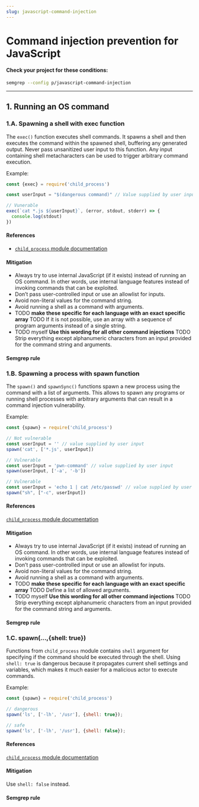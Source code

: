 ```yaml
---
slug: javascript-command-injection
---
```



# Command injection prevention for JavaScript

<CommandInjectionIntro />

#### Check your project for these conditions:

```bash
semgrep --config p/javascript-command-injection
```

---

## 1. Running an OS command

### 1.A. Spawning a shell with exec function

The `exec()` function executes shell commands. It spawns a shell and then executes the command within the spawned shell, buffering any generated output. Never pass unsanitized user input to this function. Any input containing shell metacharacters can be used to trigger arbitrary command execution. 

Example:

```javascript
const {exec} = require('child_process')

const userInput = "$(dangerous command)" // Value supplied by user input

// Vunerable
exec(`cat *.js ${userInput}`, (error, stdout, stderr) => {
  console.log(stdout)
})
```

#### References

- [`child_process` module documentation](https://nodejs.org/dist/latest-v14.x/docs/api/child_process.html)

#### Mitigation

- Always try to use internal JavaScript (if it exists) instead of running an OS command. In other words, use internal language features instead of invoking commands that can be exploited.
- Don’t pass user-controlled input or use an allowlist for inputs.
- Avoid non-literal values for the command string.
- Avoid running a shell as a command with arguments.
- TODO __make these specific for each language with an exact specific array__ TODO If it is not possible, use an array with a sequence of program arguments instead of a single string.
- TODO myself __Use this wording for all other command injections__ TODO Strip everything except alphanumeric characters from an input provided for the command string and arguments.

#### Semgrep rule

<LinkToRegistryRule ruleId="javascript.lang.security.detect-child-process.detect-child-process" />

### 1.B. Spawning a process with spawn function

The `spawn()` and `spawnSync()` functions spawn a new process using the command with a list of arguments. This allows to spawn any programs or running shell processes with arbitrary arguments that can result in a command injection vulnerability.

Example:

```javascript
const {spawn} = require('child_process')

// Not vulnerable
const userInput = '' // value supplied by user input
spawn('cat', ['*.js', userInput])

// Vulnerable
const userInput = 'pwn-command' // value supplied by user input
spawn(userInput, ['-a', '-b'])

// Vulnerable
const userInput = 'echo 1 | cat /etc/passwd' // value supplied by user input
spawn("sh", ["-c", userInput])
```

#### References

[`child_process` module documentation](https://docs.oracle.com/javase/7/docs/api/java/lang/ProcessBuilder.html)

#### Mitigation

- Always try to use internal JavaScript (if it exists) instead of running an OS command. In other words, use internal language features instead of invoking commands that can be exploited.
- Don’t pass user-controlled input or use an allowlist for inputs.
- Avoid non-literal values for the command string.
- Avoid running a shell as a command with arguments.
- TODO __make these specific for each language with an exact specific array__ TODO Define a list of allowed arguments.
- TODO myself __Use this wording for all other command injections__ TODO Strip everything except alphanumeric characters from an input provided for the command string and arguments.

#### Semgrep rule

<LinkToRegistryRule ruleId="javascript.lang.security.detect-child-process.detect-child-process" />

### 1.C. spawn(...,{shell: true})

Functions from `child_process` module contains `shell` argument for specifying if the command should be executed through the shell. Using `shell: true` is dangerous because it propagates current shell settings and variables, which makes it much easier for a malicious actor to execute commands.

Example:

```javascript
const {spawn} = require('child_process')

// dangerous
spawn('ls', ['-lh', '/usr'], {shell: true});

// safe
spawn('ls', ['-lh', '/usr'], {shell: false});
```

#### References

[`child_process` module documentation](https://nodejs.org/dist/latest-v14.x/docs/api/child_process.html)

#### Mitigation

Use `shell: false` instead.

#### Semgrep rule

<LinkToRegistryRule ruleId="javascript.lang.security.audit.spawn-shell-true.spawn-shell-true" />
